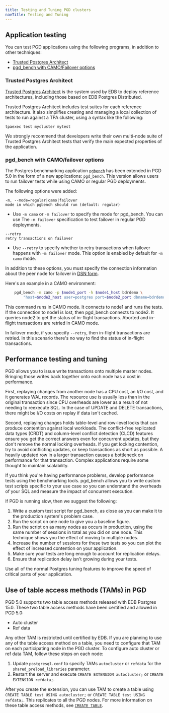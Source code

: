 ```yaml
---
title: Testing and Tuning PGD clusters
navTitle: Testing and Tuning
---
```


## Application testing

You can test PGD applications using the following programs,
in addition to other techniques:

-   [Trusted Postgres Architect](#trusted-postgres-architect)
-   [pgd_bench with CAMO/Failover options](#pgd_bench-with-camofailover-options)


### Trusted Postgres Architect

[Trusted Postgres Architect](/tpa/latest) is the system used by EDB to
deploy reference architectures, including those based on EDB Postgres Distributed.

Trusted Postgres Architect includes test suites for each reference architecture.
It also simplifies creating and managing a local collection of tests to run
against a TPA cluster, using a syntax like the following:

```
tpaexec test mycluster mytest
```

We strongly recommend that developers write their own multi-node suite
of Trusted Postgres Architect tests that verify the main expected properties
of the application.

### pgd_bench with CAMO/failover options

The Postgres benchmarking application [`pgbench`](https://www.postgresql.org/docs/current/pgbench.html) has been extended in PGD 5.0 in the form of a new applications: `pgd_bench`. This version allows users to run failover tests while using CAMO or regular PGD deployments. 

The following options were added:

```
-m, --mode=regular|camo|failover
mode in which pgbench should run (default: regular)
```

-   Use `-m camo` or `-m failover` to specify the mode for pgd_bench.
    You can use The `-m failover` specification to test failover in
    regular PGD deployments.

```
--retry
retry transactions on failover
```

-   Use `--retry` to specify whether to retry transactions when
    failover happens with `-m failover` mode. This option is enabled by default
    for `-m camo` mode.

In addition to these options, you must specify the connection information about
the peer node for failover in [DSN
form](https://www.postgresql.org/docs/current/libpq-connect.html#LIBPQ-CONNSTRING).


Here's an example in a CAMO environment:

```sh
    pgd_bench -m camo -p $node1_port -h $node1_host bdrdemo \
        "host=$node2_host user=postgres port=$node2_port dbname=bdrdemo"
```

This command runs in CAMO mode. It connects to node1 and runs the tests. If the
connection to node1 is lost, then pgd_bench connects to node2. It queries node2
to get the status of in-flight transactions. Aborted and in-flight transactions
are retried in CAMO mode.

In failover mode, if you specify `--retry`, then in-flight transactions are
retried. In this scenario there's no way to find the status of in-flight
transactions.

## Performance testing and tuning

PGD allows you to issue write transactions onto multiple master nodes. Bringing
those writes back together onto each node has a cost in performance.

First, replaying changes from another node has a CPU cost, an I/O cost,
and it generates WAL records. The resource use is usually less
than in the original transaction since CPU overheads are lower as a result
of not needing to reexecute SQL. In the case of UPDATE and DELETE
transactions, there might be I/O costs on replay if data isn't cached.

Second, replaying changes holds table-level and row-level locks that can produce
contention against local workloads. The conflict-free replicated data types
(CRDT) and column-level conflict detection (CLCD) features ensure you get the
correct answers even for concurrent updates, but they don't remove the normal
locking overheads. If you get locking contention, try to avoid conflicting
updates, or keep transactions as short as possible. A heavily updated row in a
larger transaction causes a bottleneck on performance for that transaction.
Complex applications require some thought to maintain scalability.

If you think you're having performance problems, develop performance tests using
the benchmarking tools. pgd_bench allows you to write custom test scripts specific
to your use case so you can understand the overheads of your SQL and measure the
impact of concurrent execution.

If PGD is running slow, then we suggest the following:

1.  Write a custom test script for pgd_bench, as close as you can make it
    to the production system's problem case.
2.  Run the script on one node to give you a baseline figure.
3.  Run the script on as many nodes as occurs in production, using the
    same number of sessions in total as you did on one node. This technique
    shows you the effect of moving to multiple nodes.
4.  Increase the number of sessions for these two tests so you can
    plot the effect of increased contention on your application.
5.  Make sure your tests are long enough to account for replication delays.
6.  Ensure that replication delay isn't growing during your tests.

Use all of the normal Postgres tuning features to improve the speed
of critical parts of your application.

## Use of table access methods (TAMs) in PGD

PGD 5.0 supports two table access methods released with EDB Postgres 15.0.
These two table access methods have been certified and allowed in PGD 5.0:

 * Auto cluster
 * Ref data

Any other TAM is restricted until certified by EDB.
If you are planning to use any of the table access method on a table,
you need to configure that TAM on each participating node in the
PGD cluster.
To configure auto cluster or ref data TAM, follow these steps on each node:
1.   Update `postgresql.conf` to specify TAMs `autocluster` or `refdata` for the
    `shared_preload_libraries` parameter.
1.   Restart the server and execute `CREATE EXTENSION autocluster;` or
    `CREATE EXTENSION refdata;`.

After you create the extension, you can use TAM to create a table using
`CREATE TABLE test USING autocluster;` or `CREATE TABLE test USING refdata;`.
This replicates to all the PGD nodes.
For more information on these table access methods, see [`CREATE TABLE`](/epas/latest/epas_compat_sql/36_create_table/).






